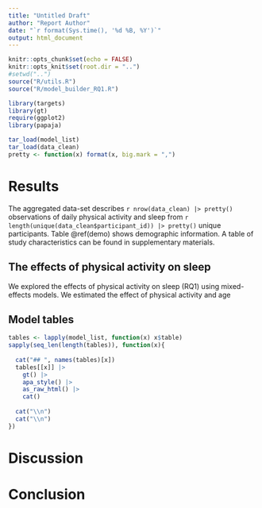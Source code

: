 ```yaml
---
title: "Untitled Draft"
author: "Report Author"
date: "`r format(Sys.time(), '%d %B, %Y')`"
output: html_document
---
```


```r
knitr::opts_chunk$set(echo = FALSE)
knitr::opts_knit$set(root.dir = "..")
#setwd("..")
source("R/utils.R")
source("R/model_builder_RQ1.R")
```
```r
library(targets)
library(gt)
require(ggplot2)
library(papaja)
```

```r
tar_load(model_list)
tar_load(data_clean)
pretty <- function(x) format(x, big.mark = ",")
```

# Results

The aggregated data-set describes `r nrow(data_clean) |> pretty()` observations of daily physical activity and sleep from `r length(unique(data_clean$participant_id)) |> pretty()` unique participants. Table \@ref(demo) shows demographic information. A table of study characteristics can be found in supplementary materials.

## The effects of physical activity on sleep

We explored the effects of physical activity on sleep (RQ1) using mixed-effects models. We estimated the effect of physical activity and age


## Model tables

```r

tables <- lapply(model_list, function(x) x$table)
sapply(seq_len(length(tables)), function(x){
  
  cat("## ", names(tables)[x])
  tables[[x]] |> 
    gt() |> 
    apa_style() |> 
    as_raw_html() |> 
    cat()
  
  cat("\\n")
  cat("\\n")
})

```




# Discussion

# Conclusion
